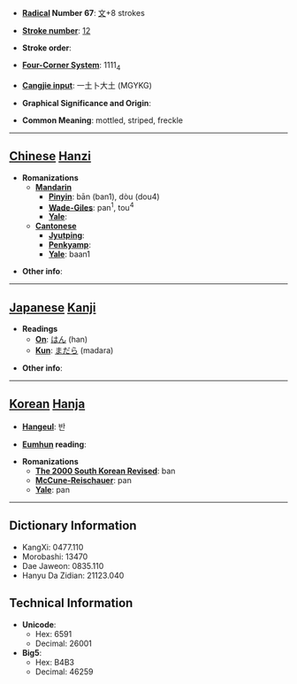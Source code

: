 * '''[[Wiktionary:Chinese radical index| Radical]] Number 67''': [[Wiktionary:Chinese radical index 文|文]]+8 strokes

* '''[[Wiktionary:Chinese total strokes index|Stroke number]]''': [[Wiktionary:Chinese total strokes index 12|12]]

* '''Stroke order''': 

* '''[[Wiktionary:Chinese four corner index|Four-Corner System]]''': 1111<sub>4</sub>

* '''[[Wiktionary:Chinese Cangjie index|Cangjie input]]''': 一土卜大土 (MGYKG)

* '''Graphical Significance and Origin''': 

* '''Common Meaning''': mottled, striped, freckle

----

== [[Chinese]] [[Hanzi]] ==

* '''Romanizations'''
** '''[[Mandarin]]'''
*** '''[[Pinyin]]''': bān (ban1), dòu (dou4)
*** '''[[Wade-Giles]]''': pan<sup>1</sup>, tou<sup>4</sup>
*** '''[[Yale]]''': 
** '''[[Cantonese]]'''
*** '''[[Jyutping]]''':
*** '''[[Penkyamp]]''': 
*** '''[[Yale]]''': baan1

* '''Other info''': 

----

== [[Japanese]] [[Kanji]] ==

* '''Readings'''
** '''[[On]]''': [[はん]] (han)
** '''[[Kun]]''': [[まだら]] (madara)

* '''Other info''':  

----

== [[Korean]] [[Hanja]] ==

* '''[[Hangeul]]''': 반

* '''[[Eumhun]] reading''': 

* '''Romanizations'''
** '''[[The 2000 South Korean Revised Romanization|The 2000 South Korean Revised]]''': ban
** '''[[McCune-Reischauer]]''': pan
** '''[[Yale]]''': pan

----

== Dictionary Information ==

* KangXi: 0477.110
* Morobashi: 13470
* Dae Jaweon: 0835.110
* Hanyu Da Zidian: 21123.040

== Technical Information ==

* '''Unicode''':
** Hex: 6591
** Decimal: 26001
* '''Big5''':
** Hex: B4B3
** Decimal: 46259
